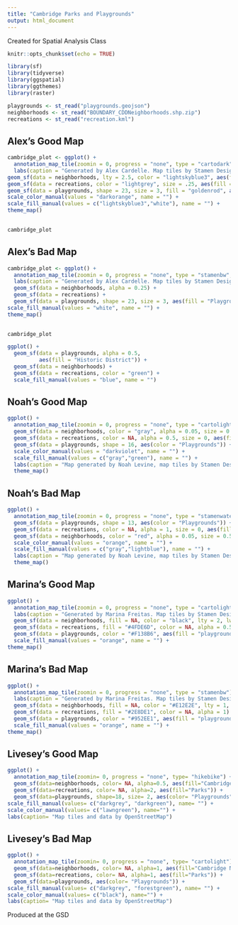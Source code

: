 ```yaml
---
title: "Cambridge Parks and Playgrounds"
output: html_document
---
```

Created for Spatial Analysis Class
```r
knitr::opts_chunk$set(echo = TRUE)
```

```r
library(sf)
library(tidyverse)
library(ggspatial)
library(ggthemes)
library(raster)
```

```r

playgrounds <- st_read("playgrounds.geojson")
neighborhoods <- st_read("BOUNDARY_CDDNeighborhoods.shp.zip")
recreations <- st_read("recreation.kml")

```

## Alex's Good Map

```r

cambridge_plot <- ggplot() +
  annotation_map_tile(zoomin = 0, progress = "none", type = "cartodark", alpha = 1) +
  labs(caption = "Generated by Alex Cardelle. Map tiles by Stamen Design. Data by OpenStreetMap") +
geom_sf(data = neighborhoods, lty = 2.5, color = "lightskyblue3", aes(fill = "Neighborhoods"), alpha = .15) +
geom_sf(data = recreations, color = "lightgrey", size = .25, aes(fill = "Parks"), alpha = .85) +
geom_sf(data = playgrounds, shape = 23, size = 3, fill = "goldenrod", aes(color = "Playgrounds"), alpha = .5) +
scale_color_manual(values = "darkorange", name = "") +
scale_fill_manual(values = c("lightskyblue3","white"), name = "") +
theme_map()

  
cambridge_plot
```

## Alex's Bad Map

```r

cambridge_plot <- ggplot() +
  annotation_map_tile(zoomin = 0, progress = "none", type = "stamenbw", alpha = 0.25) +
  labs(caption = "Generated by Alex Cardelle. Map tiles by Stamen Design. Data by OpenStreetMap") +
  geom_sf(data = neighborhoods, alpha = 0.25) +
  geom_sf(data = recreations) +
  geom_sf(data = playgrounds, shape = 23, size = 3, aes(fill = "Playgrounds")) +
scale_fill_manual(values = "white", name = "") +
theme_map()

  
cambridge_plot
```
```r

ggplot() +
  geom_sf(data = playgrounds, alpha = 0.5,
          aes(fill = "Historic District")) +
  geom_sf(data = neighborhoods) +
  geom_sf(data = recreations, color = "green") +
  scale_fill_manual(values = "blue", name = "") 

```

## Noah's Good Map

```r

ggplot() +
  annotation_map_tile(zoomin = 0, progress = "none", type = "cartolight") +
  geom_sf(data = neighborhoods, color = "gray", alpha = 0.05, size = 0.5, lty = 2, aes(fill="Neighborhoods")) +
  geom_sf(data = recreations, color = NA, alpha = 0.5, size = 0, aes(fill="Parks")) +
  geom_sf(data = playgrounds, shape = 16, aes(color = "Playgrounds")) +
  scale_color_manual(values = "darkviolet", name = "") +
  scale_fill_manual(values = c("gray","green"), name = "") +
  labs(caption = "Map generated by Noah Levine, map tiles by Stamen Design, data from the City of Cambridge, and basemap by OpenStreetMap.") +
  theme_map()

```

## Noah's Bad Map

``` r
ggplot() +
  annotation_map_tile(zoomin = 0, progress = "none", type = "stamenwatercolor") +
  geom_sf(data = playgrounds, shape = 13, aes(color = "Playgrounds")) +
  geom_sf(data = recreations, color = NA, alpha = 1, size = 0, aes(fill="Parks")) +
  geom_sf(data = neighborhoods, color = "red", alpha = 0.05, size = 0.5, aes(fill="Neighborhoods")) +
  scale_color_manual(values = "orange", name = "") +
  scale_fill_manual(values = c("gray","lightblue"), name = "") +
  labs(caption = "Map generated by Noah Levine, map tiles by Stamen Design, data from the City of Cambridge, and basemap by OpenStreetMap.") +
  theme_map()

```

## Marina's Good Map

```r

ggplot() +
  annotation_map_tile(zoomin = 0, progress = "none", type = "cartolight") +
  labs(caption = "Generated by Marina Freitas. Map tiles by Stamen Design. Data by OpenStreetMap.") +
  geom_sf(data = neighborhoods, fill = NA, color = "black", lty = 2, lwd = 0.2) +
  geom_sf(data = recreations, fill = "#4FDE6D", color = NA, alpha = 0.5) +
  geom_sf(data = playgrounds, color = "#F138B6", aes(fill = "playgrounds")) +
  scale_fill_manual(values = "orange", name = "") +
theme_map()

```

## Marina's Bad Map

```r

ggplot() +
  annotation_map_tile(zoomin = 0, progress = "none", type = "stamenbw") +
  labs(caption = "Generated by Marina Freitas. Map tiles by Stamen Design. Data by OpenStreetMap.") +
  geom_sf(data = neighborhoods, fill = NA, color = "#E12E2E", lty = 1, lwd = 1) +
  geom_sf(data = recreations, fill = "#2E8DE1", color = NA, alpha = 1) +
  geom_sf(data = playgrounds, color = "#952EE1", aes(fill = "playgrounds")) +
  scale_fill_manual(values = "orange", name = "") +
theme_map()

```

## Livesey's Good Map
```r

ggplot() + 
  annotation_map_tile(zoomin= 0, progress = "none", type= "hikebike") + 
  geom_sf(data=neighborhoods, color= NA, alpha=0.5, aes(fill="Cambridge Neighborhoods")) + 
  geom_sf(data=recreations, color= NA, alpha=2, aes(fill="Parks")) +
  geom_sf(data=playgrounds, shape=18, size= 2, aes(color= "Playgrounds")) +
scale_fill_manual(values= c("darkgrey", "darkgreen"), name= "") +
scale_color_manual(values= c("lawngreen"), name="") + 
labs(caption= "Map tiles and data by OpenStreetMap")

```

## Livesey's Bad Map
```r

ggplot() + 
  annotation_map_tile(zoomin= 0, progress = "none", type= "cartolight") + 
  geom_sf(data=neighborhoods, color= NA, alpha=1, aes(fill="Cambridge Neighborhoods")) + 
  geom_sf(data=recreations, color= NA, alpha=1, aes(fill="Parks")) + 
  geom_sf(data=playgrounds, aes(color= "Playgrounds")) +
scale_fill_manual(values= c("darkgrey", "forestgreen"), name= "") + 
scale_color_manual(values= c("black"), name="") +
labs(caption= "Map tiles and data by OpenStreetMap")

```

Produced at the GSD 

